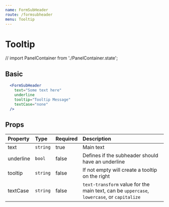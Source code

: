 ```yaml
---
name: FormSubHeader
route: /formsubheader
menu: Tooltip
---
```


# Tooltip

// import PanelContainer from './PanelContainer.state';

## Basic
<FormSubHeader
  text="Some text here"
  underline
  tooltip="Tooltip Message"
  textCase="none"
/>

```jsx
  <FormSubHeader
    text="Some text here"
    underline
    tooltip="Tooltip Message"
    textCase="none"
  />
```

## Props

| Property  | Type     | Required | Description                                                                                |
| :-------  | :---     | :------- | :----------                                                                                |
| text      | `string` | true     | Main text                                                                                  |
| underline | `bool`   | false    | Defines if the subheader should have an underline                                          |
| tooltip   | `string` | false    | If not empty will create a tooltip on the right                                            |
| textCase  | `string` | false    | `text-transform` value for the main text, can be `uppercase`, `lowercase`, or `capitalize` |
